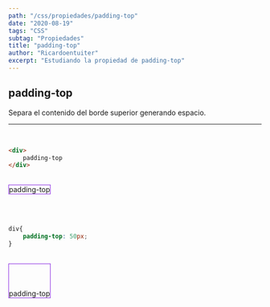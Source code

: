 ```yaml
---
path: "/css/propiedades/padding-top"
date: "2020-08-19"
tags: "CSS"
subtag: "Propiedades"
title: "padding-top"
author: "Ricardoentuiter"
excerpt: "Estudiando la propiedad de padding-top"
---
```


## padding-top
Separa el contenido del borde superior generando espacio.

---
<br/>

```html
<div>
    padding-top
</div>
```
<br/>

<div style="border: 1px solid blueviolet; display: inline-block;">
    padding-top
</div>

<br/><br/>

```css
div{
    padding-top: 50px;
}
```
<br/>

<div style="border: 1px solid blueviolet; padding-top: 50px; display: inline-block">
    padding-top
</div>
